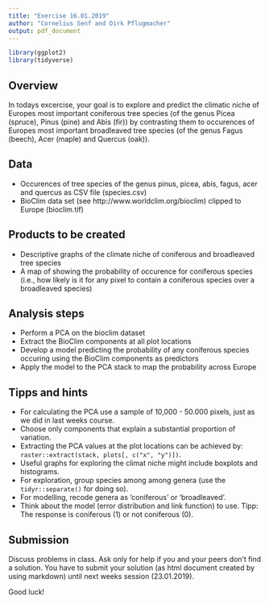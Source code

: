 ```yaml
---
title: "Exercise 16.01.2019"
author: "Cornelius Senf and Dirk Pflugmacher"
output: pdf_document
---
```


```r
library(ggplot2)
library(tidyverse)
```

## Overview

In todays excercise, your goal is to explore and predict the climatic niche of Europes most important coniferous tree species (of the genus Picea (spruce), Pinus (pine) and Abis (fir)) by contrasting them to occurences of Europes most important broadleaved tree species (of the genus Fagus (beech), Acer (maple) and Quercus (oak)).

## Data

- Occurences of tree species of the genus pinus, picea, abis, fagus, acer and quercus as CSV file (species.csv)
- BioClim data set (see http://www.worldclim.org/bioclim) clipped to Europe (bioclim.tif)

## Products to be created

- Descriptive graphs of the climate niche of coniferous and broadleaved tree species
- A map of showing the probability of occurence for coniferous species (i.e., how likely is it for any pixel to contain a coniferous species over a broadleaved species)

## Analysis steps

- Perform a PCA on the bioclim dataset
- Extract the BioClim components at all plot locations
- Develop a model predicting the probability of any coniferous species occuring using the BioClim components as predictors
- Apply the model to the PCA stack to map the probability across Europe

## Tipps and hints

- For calculating the PCA use a sample of 10,000 - 50.000 pixels, just as we did in last weeks course.
- Choose only components that explain a substantial proportion of variation.
- Extracting the PCA values at the plot locations can be achieved by: `raster::extract(stack, plots[, c("x", "y")])`.
- Useful graphs for exploring the climat niche might include boxplots and histograms.
- For exploration, group species among among genera (use the `tidyr::separate()` for doing so).
- For modelling, recode genera as 'coniferous' or 'broadleaved'.
- Think about the model (error distribution and link function) to use. Tipp: The response is coniferous (1) or not coniferous (0).

## Submission

Discuss problems in class. Ask only for help if you and your peers don't find a solution. You have to submit your solution (as html document created by using markdown) until next weeks session (23.01.2019).

Good luck!
